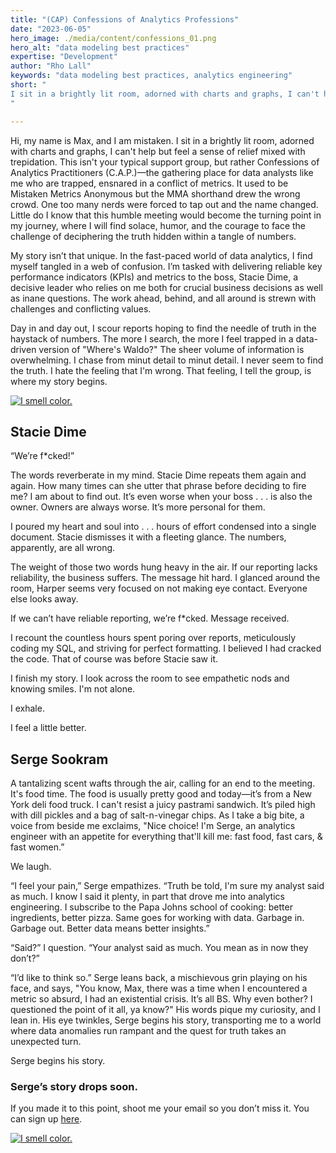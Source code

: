```yaml
---
title: "(CAP) Confessions of Analytics Professions"
date: "2023-06-05"
hero_image: ./media/content/confessions_01.png
hero_alt: "data modeling best practices"
expertise: "Development"
author: "Rho Lall"
keywords: "data modeling best practices, analytics engineering"
short: "
I sit in a brightly lit room, adorned with charts and graphs, I can't help but feel a sense of relief mixed with trepidation. This isn't your typical support group, but rather Confessions of Analytics Practitioners (C.A.P.)—the gathering place for data analysts like me who are trapped, ensnared in a conflict of metrics. It used to be Mistaken Metrics Anonymous but the MMA shorthand drew the wrong crowd. 
"

---
```

Hi, my name is Max, and I am mistaken. I sit in a brightly lit room, adorned with charts and graphs, I can't help but feel a sense of relief mixed with trepidation. This isn't your typical support group, but rather Confessions of Analytics Practitioners (C.A.P.)—the gathering place for data analysts like me who are trapped, ensnared in a conflict of metrics. It used to be Mistaken Metrics Anonymous but the MMA shorthand drew the wrong crowd. One too many nerds were forced to tap out and the name changed. Little do I know that this humble meeting would become the turning point in my journey, where I will find solace, humor, and the courage to face the challenge of deciphering the truth hidden within a tangle of numbers.

My story isn’t that unique. In the fast-paced world of data analytics, I find myself tangled in a web of confusion. I’m tasked with delivering reliable key performance indicators (KPIs) and metrics to the boss, Stacie Dime, a decisive leader who relies on me both for crucial business decisions as well as  inane questions. The work ahead, behind, and all around is strewn with challenges and conflicting values. 

Day in and day out, I scour reports hoping to find the needle of truth in the haystack of numbers. The more I search, the more I feel trapped in a data-driven version of "Where's Waldo?" The sheer volume of information is overwhelming. I chase from minut detail to minut detail. I never seem to find the truth. I hate the feeling that I'm wrong. That feeling, I tell the group, is where my story begins.

[![I smell color.](./media/ads/i_smell_color_ad_01.png)](http://color.assumewisely.com)

## Stacie Dime

“We’re f*cked!”

The words reverberate in my mind. Stacie Dime repeats them again and again. How many times can she utter that phrase before deciding to fire me? I am about to find out. It’s even worse when your boss . . . is also the owner. Owners are always worse. It’s more personal for them. 

I poured my heart and soul into . . . hours of effort condensed into a single document. Stacie dismisses it with a fleeting glance. The numbers, apparently, are all wrong.

The weight of those two words hung heavy in the air. If our reporting lacks reliability, the business suffers. The message hit hard. I glanced around the room, Harper seems very focused on not making eye contact. Everyone else looks away.

If we can’t have reliable reporting, we’re f*cked. Message received.

I recount the countless hours spent poring over reports, meticulously coding my SQL, and striving for perfect formatting. I believed I had cracked the code. That of course was before Stacie saw it.

I finish my story. I look across the room to see empathetic nods and knowing smiles. I'm not alone. 

I exhale. 

I feel a little better.

## Serge Sookram

A tantalizing scent wafts through the air, calling for an end to the meeting. It's food time. The food is usually pretty good and today—it’s from a New York deli food truck. I can't resist a juicy pastrami sandwich. It’s piled high with dill pickles and a bag of salt-n-vinegar chips. As I take a big bite, a voice from beside me exclaims, "Nice choice! I'm Serge, an analytics engineer with an appetite for everything that'll kill me: fast food, fast cars, & fast women.” 

We laugh.

“I feel your pain,” Serge empathizes. “Truth be told, I'm sure my analyst said as much. I know I said it plenty, in part that drove me into analytics engineering. I subscribe to the Papa Johns school of cooking: better ingredients, better pizza. Same goes for working with data. Garbage in. Garbage out. Better data means better insights.”

“Said?” I question. “Your analyst said as much. You mean as in now they don’t?”

“I’d like to think so.” Serge leans back, a mischievous grin playing on his face, and says, "You know, Max, there was a time when I encountered a metric so absurd, I had an existential crisis. It’s all BS. Why even bother? I questioned the point of it all, ya know?" His words pique my curiosity, and I lean in. His eye twinkles, Serge begins his story, transporting me to a world where data anomalies run rampant and the quest for truth takes an unexpected turn.

Serge begins his story.

### Serge’s story drops soon. 
If you made it to this point, shoot me your email so you don’t miss it. You can sign up [here](http://color.assumewisely.com).


[![I smell color.](./media/ads/i_smell_color_ad_01.png)](http://color.assumewisely.com)



